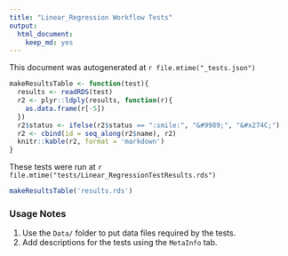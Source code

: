 ```yaml
---
title: "Linear_Regression Workflow Tests"
output: 
  html_document: 
    keep_md: yes
---
```


This document was autogenerated at `r file.mtime("_tests.json")`

```r
makeResultsTable <- function(test){
  results <- readRDS(test)
  r2 <- plyr::ldply(results, function(r){
    as.data.frame(r[-5])
  })
  r2$status <- ifelse(r2$status == ":smile:", "&#9989;", "&#x274C;")
  r2 <- cbind(id = seq_along(r2$name), r2)
  knitr::kable(r2, format = 'markdown')
}
```

These tests were run at `r file.mtime("tests/Linear_RegressionTestResults.rds")`


```r
makeResultsTable('results.rds')
```


### Usage Notes

1. Use the `Data/` folder to put data files required by the tests.
2. Add descriptions for the tests using the `MetaInfo` tab.
